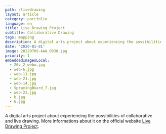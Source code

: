```yaml
---
path: /livedrawing
layout: article
category: portfolio
language: en
title: Live Drawing Project
subtitle: Collaborative Drawing
tags: mapping
description: A digital arts project about experiencing the possibilities of collaborative and live drawing.
date: '2020-01-01'
image: 20220709-AAA_0030.jpg
priority: 1
embeddedImagesLocal:
  - 26v_2_webw.jpg
  - web-6.jpg
  - web-11.jpg
  - web-21.jpg
  - web-14.jpg
  - SprayingBoard_7.jpg
  - web-23.jpg
  - b.jpg
  - 6.jpg
---
```


<ImageGrid props={props.data.mdx.frontmatter.embeddedImagesLocal} />

A digital arts project about experiencing the possibilities of collaborative and live drawing.
More informations about it on the official website [Live Drawing Project](//thelivedrawingproject.com).
